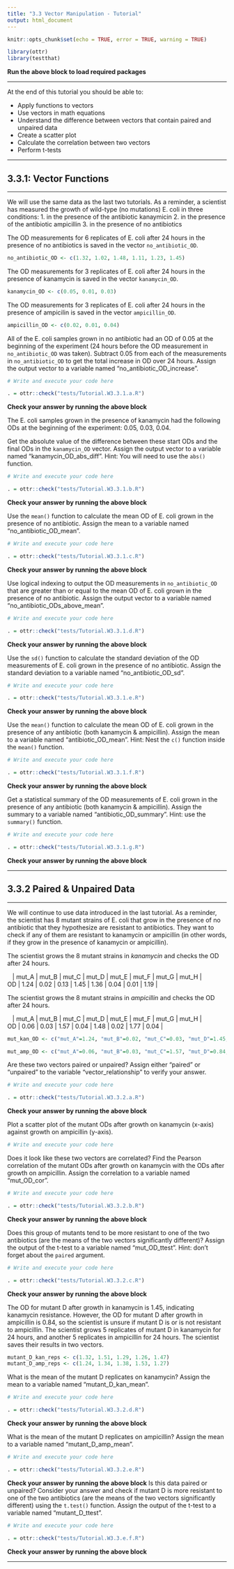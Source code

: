 ```yaml
---
title: "3.3 Vector Manipulation - Tutorial"
output: html_document
---
```


```r
knitr::opts_chunk$set(echo = TRUE, error = TRUE, warning = TRUE)

library(ottr)
library(testthat)
```
**Run the above block to load required packages**

---

At the end of this tutorial you should be able to:

* Apply functions to vectors
* Use vectors in math equations
* Understand the difference between vectors that contain paired and unpaired data
* Create a scatter plot
* Calculate the correlation between two vectors
* Perform t-tests

---

## 3.3.1: Vector Functions

---

We will use the same data as the last two tutorials. As a reminder, a scientist has measured the growth of wild-type (no mutations) E. coli in three conditions:
1. in the presence of the antibiotic kanaymicin
2. in the presence of the antibiotic ampicillin
3. in the presence of no antibiotics

The OD measurements for 6 replicates of E. coli after 24 hours in the presence of no antibiotics is saved in the vector `no_antibiotic_OD`.

```r
no_antibiotic_OD <- c(1.32, 1.02, 1.48, 1.11, 1.23, 1.45)
```

The OD measurements for 3 replicates of E. coli after 24 hours in the presence of kanamycin is saved in the vector `kanamycin_OD`.

```r
kanamycin_OD <- c(0.05, 0.01, 0.03)
```

The OD measurements for 3 replicates of E. coli after 24 hours in the presence of ampicilin is saved in the vector `ampicillin_OD`.

```r
ampicillin_OD <- c(0.02, 0.01, 0.04)
```

All of the E. coli samples grown in no antibiotic had an OD of 0.05 at the beginning of the experiment (24 hours before the OD measurement in `no_antibiotic_OD` was taken). Subtract 0.05 from each of the measurements in `no_antibiotic_OD` to get the total increase in OD over 24 hours. Assign the output vector to a variable named "no_antibiotic_OD_increase".

```r
# Write and execute your code here

```

```r
. = ottr::check("tests/Tutorial.W3.3.1.a.R")
```
**Check your answer by running the above block** 

The E. coli samples grown in the presence of kanamycin had the following ODs at the beginning of the experiment: 0.05, 0.03, 0.04. 

Get the absolute value of the difference between these start ODs and the final ODs in the `kanamycin_OD` vector. Assign the output vector to a variable named "kanamycin_OD_abs_diff". Hint: You will need to use the `abs()` function.

```r
# Write and execute your code here

```

```r
. = ottr::check("tests/Tutorial.W3.3.1.b.R")
```
**Check your answer by running the above block** 

Use the `mean()` function to calculate the mean OD of E. coli grown in the presence of no antibiotic. Assign the mean to a variable named "no_antibiotic_OD_mean".

```r
# Write and execute your code here

```

```r
. = ottr::check("tests/Tutorial.W3.3.1.c.R")
```
**Check your answer by running the above block** 

Use logical indexing to output the OD measurements in `no_antibiotic_OD` that are greater than or equal to the mean OD of E. coli grown in the presence of no antibiotic. Assign the output vector to a variable named "no_antibiotic_ODs_above_mean".

```r
# Write and execute your code here

```

```r
. = ottr::check("tests/Tutorial.W3.3.1.d.R")
```
**Check your answer by running the above block** 

Use the `sd()` function to calculate the standard deviation of the OD measurements of E. coli grown in the presence of no antibiotic. Assign the standard deviation to a variable named "no_antibiotic_OD_sd".

```r
# Write and execute your code here

```

```r
. = ottr::check("tests/Tutorial.W3.3.1.e.R")
```
**Check your answer by running the above block** 

Use the `mean()` function to calculate the mean OD of E. coli grown in the presence of any antibiotic (both kanamycin & ampicillin). Assign the mean to a variable named "antibiotic_OD_mean". Hint: Nest the `c()` function inside the `mean()` function.

```r
# Write and execute your code here

```

```r
. = ottr::check("tests/Tutorial.W3.3.1.f.R")
```
**Check your answer by running the above block** 

Get a statistical summary of the OD measurements of E. coli grown in the presence of any antibiotic (both kanamycin & ampicillin). Assign the summary to a variable named "antibiotic_OD_summary". Hint: use the `summary()` function.

```r
# Write and execute your code here

```

```r
. = ottr::check("tests/Tutorial.W3.3.1.g.R")
```
**Check your answer by running the above block** 

---

## 3.3.2 Paired & Unpaired Data

---

We will continue to use data introduced in the last tutorial. As a reminder, the scientist has 8 mutant strains of E. coli that grow in the presence of no antibiotic that they hypothesize are resistant to antibiotics. They want to check if any of them are resistant to kanamycin or ampicillin (in other words, if they grow in the presence of kanamycin or ampicillin).

The scientist grows the 8 mutant strains in *kanamycin* and checks the OD after 24 hours. 

|    | mut_A | mut_B | mut_C | mut_D | mut_E | mut_F | mut_G | mut_H | 
| OD | 1.24  | 0.02  | 0.13  | 1.45  | 1.36  | 0.04  | 0.01  | 1.19  |

The scientist grows the 8 mutant strains in *ampicillin* and checks the OD after 24 hours. 

|    | mut_A | mut_B | mut_C | mut_D | mut_E | mut_F | mut_G | mut_H | 
| OD | 0.06  | 0.03  | 1.57  | 0.04  | 1.48  | 0.02  | 1.77  | 0.04  |

```r
mut_kan_OD <- c("mut_A"=1.24, "mut_B"=0.02, "mut_C"=0.03, "mut_D"=1.45, "mut_E"=1.36, "mut_F"=0.04, "mut_G"=0.01, "mut_H"=1.19)

mut_amp_OD <- c("mut_A"=0.06, "mut_B"=0.03, "mut_C"=1.57, "mut_D"=0.84, "mut_E"=1.48, "mut_F"=0.02, "mut_G"=1.77, "mut_H"=0.04)
```

Are these two vectors paired or unpaired? Assign either "paired" or "unpaired" to the variable "vector_relationship" to verify your answer.

```r
# Write and execute your code here

```

```r
. = ottr::check("tests/Tutorial.W3.3.2.a.R")
```
**Check your answer by running the above block** 

Plot a scatter plot of the mutant ODs after growth on kanamycin (x-axis) against growth on ampicillin (y-axis).

```r
# Write and execute your code here

```

Does it look like these two vectors are correlated? Find the Pearson correlation of the mutant ODs after growth on kanamycin with the ODs after growth on ampicillin. Assign the correlation to a variable named "mut_OD_cor".

```r
# Write and execute your code here

```

```r
. = ottr::check("tests/Tutorial.W3.3.2.b.R")
```
**Check your answer by running the above block** 

Does this group of mutants tend to be more resistant to one of the two antibiotics (are the means of the two vectors significantly different)? Assign the output of the t-test to a variable named "mut_OD_ttest". Hint: don't forget about the `paired` argument. 

```r
# Write and execute your code here

```

```r
. = ottr::check("tests/Tutorial.W3.3.2.c.R")
```
**Check your answer by running the above block** 

The OD for mutant D after growth in kanamycin is 1.45, indicating kanamycin resistance. However, the OD for mutant D after growth in ampicillin is 0.84, so the scientist is unsure if mutant D is or is not resistant to ampicillin. The scientist grows 5 replicates of mutant D in kanamycin for 24 hours, and another 5 replicates in ampicillin for 24 hours. The scientist saves their results in two vectors.

```r
mutant_D_kan_reps <- c(1.32, 1.51, 1.29, 1.26, 1.47)
mutant_D_amp_reps <- c(1.24, 1.34, 1.38, 1.53, 1.27)
```

What is the mean of the mutant D replicates on kanamycin? Assign the mean to a variable named "mutant_D_kan_mean".

```r
# Write and execute your code here

```

```r
. = ottr::check("tests/Tutorial.W3.3.2.d.R")
```
**Check your answer by running the above block** 

What is the mean of the mutant D replicates on ampicillin? Assign the mean to a variable named "mutant_D_amp_mean".

```r
# Write and execute your code here

```

```r
. = ottr::check("tests/Tutorial.W3.3.2.e.R")
```
**Check your answer by running the above block** 
Is this data paired or unpaired? Consider your answer and check if mutant D is more resistant to one of the two antibiotics (are the means of the two vectors significantly different) using the `t.test()` function. Assign the output of the t-test to a variable named "mutant_D_ttest". 

```r
# Write and execute your code here

```

```r
. = ottr::check("tests/Tutorial.W3.3.e.f.R")
```
**Check your answer by running the above block** 

---